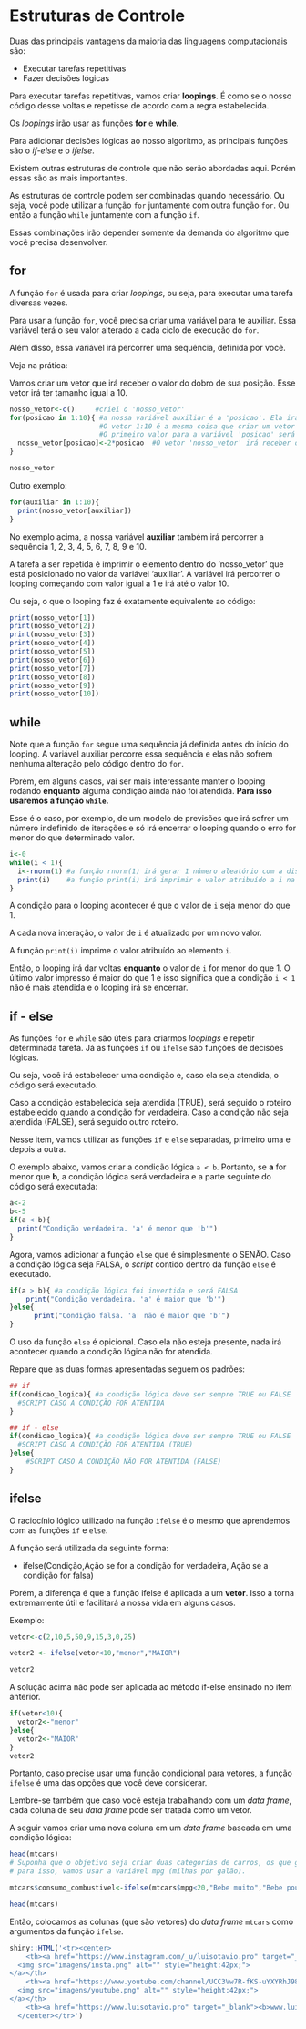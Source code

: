 # Estruturas de Controle

Duas das principais vantagens da maioria das linguagens computacionais são:

- Executar tarefas repetitivas
- Fazer decisões lógicas

Para executar tarefas repetitivas, vamos criar **loopings**. É como se o nosso código desse voltas e repetisse de acordo com a regra estabelecida.

Os *loopings* irão usar as funções **for** e **while**.

Para adicionar decisões lógicas ao nosso algoritmo, as principais funções são o *if-else* e o *ifelse*.

Existem outras estruturas de controle que não serão abordadas aqui. Porém essas são as mais importantes.

As estruturas de controle podem ser combinadas quando necessário. Ou seja, você pode utilizar a função ```for``` juntamente com outra função ```for```. Ou então a função ```while``` juntamente com a função ```if```.

Essas combinações irão depender somente da demanda do algoritmo que você precisa desenvolver.

## for

A função ```for``` é usada para criar *loopings*, ou seja, para executar uma tarefa diversas vezes. 

Para usar a função ```for```, você precisa criar uma variável para te auxiliar. Essa variável terá o seu valor alterado a cada ciclo de execução do ```for```. 

Além disso, essa variável irá percorrer uma sequência, definida por você. 

Veja na prática:

Vamos criar um vetor que irá receber o valor do dobro de sua posição. Esse vetor irá ter tamanho igual a 10.

```r
nosso_vetor<-c()     #criei o 'nosso_vetor'
for(posicao in 1:10){ #a nossa variável auxiliar é a 'posicao'. Ela irá percorrer o vetor 1:10.
                      #O vetor 1:10 é a mesma coisa que criar um vetor com todos os números de 1 a 10.
                      #O primeiro valor para a variável 'posicao' será 1, depois 2 até o último valor que é 10.
  nosso_vetor[posicao]<-2*posicao  #O vetor 'nosso_vetor' irá receber o dobro de sua posição.
}
```

```r
nosso_vetor
```

Outro exemplo:

```r
for(auxiliar in 1:10){
  print(nosso_vetor[auxiliar])
}
```

No exemplo acima, a nossa variável **auxiliar** também irá percorrer a sequência 1, 2, 3, 4, 5, 6, 7, 8, 9 e 10.

A tarefa a ser repetida é imprimir o elemento dentro do 'nosso_vetor' que está posicionado no valor da variável 'auxiliar'. A variável irá percorrer o looping começando com valor igual a 1 e irá até o valor 10.

Ou seja, o que o looping faz é exatamente equivalente ao código:

```r
print(nosso_vetor[1])
print(nosso_vetor[2])
print(nosso_vetor[3])
print(nosso_vetor[4])
print(nosso_vetor[5])
print(nosso_vetor[6])
print(nosso_vetor[7])
print(nosso_vetor[8])
print(nosso_vetor[9])
print(nosso_vetor[10])
```


## while

Note que a função ```for``` segue uma sequência já definida antes do início do looping. A variável auxiliar percorre essa sequência e elas não sofrem nenhuma alteração pelo código dentro do ```for```.

Porém, em alguns casos, vai ser mais interessante manter o looping rodando **enquanto** alguma condição ainda não foi atendida. **Para isso usaremos a função ```while```.**

Esse é o caso, por exemplo, de um modelo de previsões que irá sofrer um número indefinido de iterações e só irá encerrar o looping quando o erro for menor do que determinado valor.

```r
i<-0
while(i < 1){
  i<-rnorm(1) #a função rnorm(1) irá gerar 1 número aleatório com a distribuição normal padrão.
  print(i)    #a função print(i) irá imprimir o valor atribuído a i na linha anterior.
}
```

A condição para o looping acontecer é que o valor de ```i``` seja menor do que 1.

A cada nova interação, o valor de ```i``` é atualizado por um novo valor. 

A função ```print(i)``` imprime o valor atribuído ao elemento ```i```.

Então, o looping irá dar voltas **enquanto** o valor de ```i``` for menor do que 1. O último valor impresso é maior do que 1 e isso significa que a condição ```i < 1``` não é mais atendida e o looping irá se encerrar.

## if - else

As funções ```for``` e ```while``` são úteis para criarmos *loopings* e repetir determinada tarefa. Já as funções ```if``` ou ```ifelse``` são funções de decisões lógicas.

Ou seja, você irá estabelecer uma condição e, caso ela seja atendida, o código será executado.

Caso a condição estabelecida seja atendida (TRUE), será seguido o roteiro estabelecido quando a condição for verdadeira. Caso a condição não seja atendida (FALSE), será seguido outro roteiro. 

Nesse item, vamos utilizar as funções ```if``` e ```else``` separadas, primeiro uma e depois a outra.

O exemplo abaixo, vamos criar a condição lógica ```a < b```. Portanto, se **a** for menor que **b**, a condição lógica será verdadeira e a parte seguinte do código será executada:


```r
a<-2
b<-5
if(a < b){
  print("Condição verdadeira. 'a' é menor que 'b'")
}
```

Agora, vamos adicionar a função ```else``` que é simplesmente o SENÃO. Caso a condição lógica seja FALSA, o *script* contido dentro da função ```else``` é executado.

```r
if(a > b){ #a condição lógica foi invertida e será FALSA
    print("Condição verdadeira. 'a' é maior que 'b'")
}else{
      print("Condição falsa. 'a' não é maior que 'b'")
}
```

O uso da função ```else``` é opicional. Caso ela não esteja presente, nada irá acontecer quando a condição lógica não for atendida.

Repare que as duas formas apresentadas seguem os padrões:

```r
## if
if(condicao_logica){ #a condição lógica deve ser sempre TRUE ou FALSE
  #SCRIPT CASO A CONDIÇÃO FOR ATENTIDA
}
```

```r
## if - else
if(condicao_logica){ #a condição lógica deve ser sempre TRUE ou FALSE
  #SCRIPT CASO A CONDIÇÃO FOR ATENTIDA (TRUE)
}else{
    #SCRIPT CASO A CONDIÇÃO NÃO FOR ATENTIDA (FALSE)
}
```

## ifelse

O raciocínio lógico utilizado na função ```ifelse``` é o mesmo que aprendemos com as funções ```if``` e ```else```.

A função será utilizada da seguinte forma:

- ifelse(Condição,Ação se for a condição for verdadeira, Ação se a condição for falsa)

Porém, a diferença é que a função ifelse é aplicada a um **vetor**. Isso a torna extremamente útil e facilitará a nossa vida em alguns casos.

Exemplo:

```r
vetor<-c(2,10,5,50,9,15,3,0,25)

vetor2 <- ifelse(vetor<10,"menor","MAIOR")

vetor2
```

A solução acima não pode ser aplicada ao método if-else ensinado no item anterior.

```r
if(vetor<10){
  vetor2<-"menor"
}else{
  vetor2<-"MAIOR"
}
vetor2  
```

Portanto, caso precise usar uma função condicional para vetores, a função ```ifelse``` é uma das opções que você deve considerar.

Lembre-se também que caso você esteja trabalhando com um *data frame*, cada coluna de seu *data frame* pode ser tratada como um vetor.

A seguir vamos criar uma nova coluna em um *data frame* baseada em uma condição lógica:

```r
head(mtcars)
# Suponha que o objetivo seja criar duas categorias de carros, os que gastam muito combustível e os que gastam pouco.
# para isso, vamos usar a variável mpg (milhas por galão).

mtcars$consumo_combustivel<-ifelse(mtcars$mpg<20,"Bebe muito","Bebe pouco")

head(mtcars)
```

Então, colocamos as colunas (que são vetores) do *data frame* ```mtcars``` como argumentos da função  ```ifelse```.

```r
shiny::HTML('<tr><center>
    <th><a href="https://www.instagram.com/_u/luisotavio.pro" target="_blank">
  <img src="imagens/insta.png" alt="" style="height:42px;">
</a></th>
    <th><a href="https://www.youtube.com/channel/UCC3Vw7R-fKS-uYXYRhJ983A" target="_blank">
  <img src="imagens/youtube.png" alt="" style="height:42px;">
</a></th>
    <th><a href="https://www.luisotavio.pro" target="_blank"><b>www.luisotavio.pro</b></a></th>
  </center></tr>')
```



